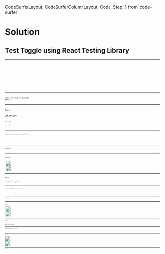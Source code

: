   CodeSurferLayout,
  CodeSurferColumnLayout,
  Code,
  Step,
} from 'code-surfer'

# Solution

## Test Toggle using React Testing Library

---

<CodeSurferLayout>
  <Code
    code={require('!!raw-loader!./Toggle.test.0.js').default}
    focus="2[44:67]"
    lang="jsx"
    title="Test Toggle using React Testing Library"
  />
  <Code
    code={require('!!raw-loader!./Toggle.test.1.js').default}
    focus="2[10:15],7"
    lang="jsx"
    title="Test Toggle using React Testing Library"
    subtitle="Deep rendering"
  />
  <Code
    code={require('!!raw-loader!./Toggle.test.2.js').default}
    focus="7[13:21],9"
    lang="jsx"
    title="Test Toggle using React Testing Library"
    subtitle="Assert that the User sees 👀 'Off' text"
  />
  <Code
    code={require('!!raw-loader!./Toggle.test.3.js').default}
    focus="7[24:34],10"
    lang="jsx"
    title="Test Toggle using React Testing Library"
    subtitle="Assert that the User doesn't see 🙈 'On' text"
  />
  <Code
    code={require('!!raw-loader!./Toggle.test.4.js').default}
    focus="12[21:39]"
    lang="jsx"
    title="Test Toggle using React Testing Library"
    subtitle="User tries to find 🧐 a 'Toggle' text"
  />
  <Code
    code={require('!!raw-loader!./Toggle.test.4.js').default}
    focus="2[27:35],12"
    lang="jsx"
    title="Test Toggle using React Testing Library"
    subtitle="Then click it! 🖱"
  />
  <Code
    code={require('!!raw-loader!./Toggle.test.5.js').default}
    focus="14:15"
    lang="jsx"
    title="Test Toggle using React Testing Library"
    subtitle="Assert that the User now sees 👀 'On' instead of 'Off' text"
  />
  <Code
    code={require('!!raw-loader!./Toggle.test.js').default}
    focus="2[18:24],6"
    lang="jsx"
    title="Test Toggle using React Testing Library"
    subtitle="Clean up rendered DOM from the test"
  />
  <Code
    code={require('!!raw-loader!./Toggle.test.js').default}
    focus="2,6,9:17"
    lang="jsx"
    title="Test Toggle using React Testing Library"
  />
</CodeSurferLayout>

---

## Let's redo all our previous Demos!

---

## Demo 1

### Flip `toggle` State Representation

`true` ➡ Off

`false` ➡ On

---

<CodeSurferColumnLayout sizes={[1, 1]}>

<Step>
  <Code
    code={require('!!raw-loader!./Toggle.js').default}
    focus="6[13:17],16[15:48]"
    lang="jsx"
    title="Flip toggle State Representation"
    subtitle="true ➡ On | false ➡ Off"
  />
  <Code
    code={require('!!raw-loader!./ToggleFlipped.js').default}
    focus="6[13:16],16[16]"
    lang="jsx"
    title="Flip toggle State Representation"
    subtitle="true ➡ Off | false ➡ On"
  />
</Step>

</CodeSurferColumnLayout>

---

### End User 🆗

<ToggleFlipped />

---

### Test User ✅

<Split>
  <Image
    src={require('file-loader!./demo-1-test-result.png')}
    style={{
      margin: 'auto',
      height: '40vh',
      width: '40vw',
      backgroundPosition: 'right',
      backgroundSize: 'contain',
    }}
  />
  <Image
    src={require('file-loader!./demo-1-test-coverage.png')}
    style={{
      margin: '0 auto 0 0',
      height: '60vh',
      width: '60vw',
      backgroundPosition: 'left',
      backgroundSize: 'contain',
    }}
  />
</Split>

---

## Demo 2

### Swap Toggle with ToggleHooks

---

<CodeSurferColumnLayout sizes={[1, 1]}>

<Step title="Swap Toggle with ToggleHooks">
  <Code
    code={require('!!raw-loader!./App.js').default}
    focus="2[23:28]"
    lang="jsx"
    subtitle="Before"
  />
  <Code
    code={require('!!raw-loader!./AppHooks.js').default}
    focus="2[23:33]"
    lang="jsx"
    subtitle="After"
  />
</Step>

</CodeSurferColumnLayout>

---

### End User 🆗

<ToggleHooks />

---

### Test User ✅

<Split>
  <Image
    src={require('file-loader!./demo-2-test-result.png')}
    style={{
      margin: 'auto',
      height: '40vh',
      width: '40vw',
      backgroundPosition: 'right',
      backgroundSize: 'contain',
    }}
  />
  <Image
    src={require('file-loader!./demo-2-test-coverage.png')}
    style={{
      margin: '0 auto 0 0',
      height: '60vh',
      width: '60vw',
      backgroundPosition: 'left',
      backgroundSize: 'contain',
    }}
  />
</Split>

---

## Demo 3

### Make a mistake in Button event propagation

---

<CodeSurferColumnLayout sizes={[1, 1]}>

<Step>
  <Code
    code={require('!!raw-loader!./Button.js').default}
    focus="6[12:48]"
    lang="jsx"
    title="Careful Developer 🧐"
    subtitle="Pass onClick props correctly"
  />
  <Code
    code={require('!!raw-loader!./ButtonMistake.js').default}
    focus="6[12:19]"
    lang="jsx"
    title="Careless Developer 🥴"
    subtitle="Forget to pass onClick props"
  />
</Step>

</CodeSurferColumnLayout>

---

### Test User ❌

<Split>
  <Image
    src={require('file-loader!./demo-3-test-result.png')}
    style={{
      margin: 'auto',
      height: '55vh',
      width: '55vw',
      backgroundPosition: 'right',
      backgroundSize: 'contain',
    }}
  />
  <Image
    src={require('file-loader!./demo-3-test-coverage.png')}
    style={{
      margin: '0 auto 0 0',
      height: '60vh',
      width: '60vw',
      backgroundPosition: 'left',
      backgroundSize: 'contain',
    }}
  />
</Split>

---

### End User 😡

<ToggleMistake />
